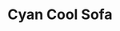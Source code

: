 ---
title: "Cyan Cool Sofa"
meta_title: "Cyan Cool Sofa craft"
description: "Craft de Cyan Cool Sofa"
rank: "s"
draft: false
name: "Cyan Cool Sofa"
recipe_img: "https://wiki.pokexgames.com/images/1/1a/Cyan_Cool_Sofa.png"
level: 105
craft_time: 14400
result: 1
value_npc: 1
ingredients:
  - name: "Drawing Clipboards"
    quantity: 15
    item_img: "https://wiki.pokexgames.com/images/3/36/Drawing_Clipboard.png"
    value_npc: 1
  - name: "Corrupted Ice Piece"
    quantity: 5
    item_img: "https://wiki.pokexgames.com/images/c/cb/Corrupted-Ice-Piece.gif"
    value_npc: 1
  - name: "Black Wool Ball"
    quantity: 5
    item_img: "https://wiki.pokexgames.com/images/0/06/Black_Wool_Ball.png"
    value_npc: 1
  - name: "Corrupted Champion Belt"
    quantity: 4
    item_img: "https://wiki.pokexgames.com/images/6/6b/Corrupted-Belt-of-Champion.gif"
    value_npc: 1
  - name: "Gear Nose"
    quantity: 1
    item_img: "https://wiki.pokexgames.com/images/6/63/Gear_Nose.png"
    value_npc: 1
---